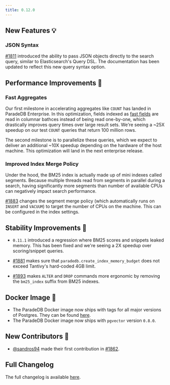 ```yaml
---
title: 0.12.0
---
```


## New Features 💡

### JSON Syntax

[#1811](https://github.com/paradedb/paradedb/pull/1811) introduced the ability to pass JSON objects directly to the search query, similar to Elasticsearch's Query DSL. The documentation has been updated to reflect this new query syntax option.

## Performance Improvements 🚀

### Fast Aggregates

Our first milestone in accelerating aggregates like `COUNT` has landed in ParadeDB Enterprise.
In this optimization, fields indexed as [fast fields](/documentation/indexing/fast_fields) are read in columnar bathces instead of
being read one-by-one, which drastically improves query times over large result sets. We're seeing a ~25X speedup on our test
`COUNT` queries that return 100 million rows.

The second milestone is to parallelize these queries, which we expect to deliver an additional ~10X speedup depending on the hardware of the host machine.
This optimization will land in the next enterprise release.

### Improved Index Merge Policy

Under the hood, the BM25 index is actually made up of mini indexes called segments. Because multiple threads read from segments in parallel during a search, having
significantly more segments than number of available CPUs can negatively impact search performance.

[#1883](https://github.com/paradedb/paradedb/pull/1883) changes the segment merge policy (which automatically runs on `INSERT` and `VACUUM`) to target the number of
CPUs on the machine. This can be configured in the index settings.

## Stability Improvements 💪

- `0.11.1` introduced a regression where BM25 scores and snippets leaked memory. This has been fixed and we're seeing a 2X speedup over scoring/snippet queries.

- [#1881](https://github.com/paradedb/paradedb/pull/1881) makes sure that `paradedb.create_index_memory_budget` does not exceed Tantivy's hard-coded 4GB limit.

- [#1893](https://github.com/paradedb/paradedb/pull/1893) makes `ALTER` and `DROP` commands more ergonomic by removing the `bm25_index` suffix from BM25 indexes.

## Docker Image 🐳

- The ParadeDB Docker image now ships with tags for all major versions of Postgres. They can be found [here](https://hub.docker.com/r/paradedb/paradedb/tags).
- The ParadeDB Docker image now ships with `pgvector` version `0.8.0`.

## New Contributors 👋

- [@sandros94](https://github.com/sandros94) made their first contribution in [#1862](https://github.com/paradedb/paradedb/pull/1862).

## Full Changelog

The full changelog is available [here](https://github.com/paradedb/paradedb/releases/tag/v0.12.0).
